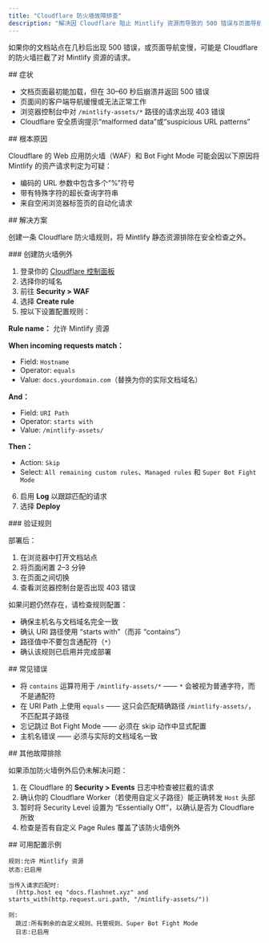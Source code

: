 ```yaml
---
title: "Cloudflare 防火墙故障排查"
description: "解决因 Cloudflare 阻止 Mintlify 资源而导致的 500 错误与页面导航变慢的问题"
---
```


如果你的文档站点在几秒后出现 500 错误，或页面导航变慢，可能是 Cloudflare 的防火墙拦截了对 Mintlify 资源的请求。

<div id="symptoms">
  ## 症状
</div>

- 文档页面最初能加载，但在 30–60 秒后崩溃并返回 500 错误
- 页面间的客户端导航缓慢或无法正常工作
- 浏览器控制台中对 `/mintlify-assets/*` 路径的请求出现 403 错误
- Cloudflare 安全质询提示“malformed data”或“suspicious URL patterns”

<div id="root-cause">
  ## 根本原因
</div>

Cloudflare 的 Web 应用防火墙（WAF）和 Bot Fight Mode 可能会因以下原因将 Mintlify 的资产请求判定为可疑：

- 编码的 URL 参数中包含多个“%”符号
- 带有特殊字符的超长查询字符串
- 来自空闲浏览器标签页的自动化请求

<div id="solution">
  ## 解决方案
</div>

创建一条 Cloudflare 防火墙规则，将 Mintlify 静态资源排除在安全检查之外。

<div id="create-the-firewall-exception">
  ### 创建防火墙例外
</div>

1. 登录你的 [Cloudflare 控制面板](https://dash.cloudflare.com/)
2. 选择你的域名
3. 前往 **Security > WAF**
4. 选择 **Create rule**
5. 按以下设置配置规则：

**Rule name：** 允许 Mintlify 资源

**When incoming requests match：**

- Field: `Hostname`
- Operator: `equals`
- Value: `docs.yourdomain.com`（替换为你的实际文档域名）

**And：**

- Field: `URI Path`
- Operator: `starts with`
- Value: `/mintlify-assets/`

**Then：**

- Action: `Skip`
- Select: `All remaining custom rules`、`Managed rules` 和 `Super Bot Fight Mode`

6. 启用 **Log** 以跟踪匹配的请求
7. 选择 **Deploy**

<div id="verify-the-rule">
  ### 验证规则
</div>

部署后：

1. 在浏览器中打开文档站点
2. 将页面闲置 2–3 分钟
3. 在页面之间切换
4. 查看浏览器控制台是否出现 403 错误

如果问题仍然存在，请检查规则配置：

- 确保主机名与文档域名完全一致
- 确认 URI 路径使用 “starts with”（而非 “contains”）
- 路径值中不要包含通配符（`*`）
- 确认该规则已启用并完成部署

<div id="common-mistakes">
  ## 常见错误
</div>

- 将 `contains` 运算符用于 `/mintlify-assets/*` —— `*` 会被视为普通字符，而不是通配符
- 在 URI Path 上使用 `equals` —— 这只会匹配精确路径 `/mintlify-assets/`，不匹配其子路径
- 忘记跳过 Bot Fight Mode —— 必须在 skip 动作中显式配置
- 主机名错误 —— 必须与实际的文档域名一致

<div id="additional-troubleshooting">
  ## 其他故障排除
</div>

如果添加防火墙例外后仍未解决问题：

1. 在 Cloudflare 的 **Security > Events** 日志中检查被拦截的请求
2. 确认你的 Cloudflare Worker（若使用自定义子路径）能正确转发 `Host` 头部
3. 暂时将 Security Level 设置为 “Essentially Off”，以确认是否为 Cloudflare 所致
4. 检查是否有自定义 Page Rules 覆盖了该防火墙例外

<div id="example-working-configuration">
  ## 可用配置示例
</div>

```
规则:允许 Mintlify 资源
状态:已启用

当传入请求匹配时:
  (http.host eq "docs.flashnet.xyz" and starts_with(http.request.uri.path, "/mintlify-assets/"))

则:
  跳过:所有剩余的自定义规则、托管规则、Super Bot Fight Mode
  日志:已启用
```
